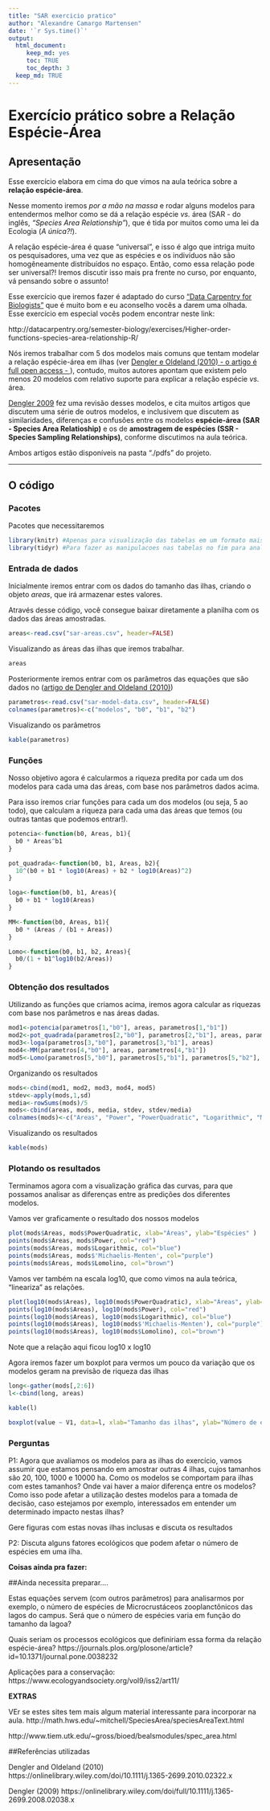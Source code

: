 ```yaml
---
title: "SAR exercicio pratico"
author: "Alexandre Camargo Martensen"
date: '`r Sys.time()`'
output: 
  html_document:
     keep_md: yes
     toc: TRUE
     toc_depth: 3
  keep_md: TRUE
---
```


# Exercício prático sobre a **Relação Espécie-Área**

## Apresentação

Esse exercício elabora em cima do que vimos na aula teórica sobre a **relação espécie-área**. 

Nesse momento iremos *por a mão na massa* e rodar alguns modelos para entendermos melhor como se dá a relação espécie *vs.* área (SAR - do inglês, *"Species Area Relationship"*), que é tida por muitos como uma lei da Ecologia (*A única?!*).

A relação espécie-área é quase "universal", e isso é algo que intriga muito os pesquisadores, uma vez que as espécies e os indivíduos não são homogêneamente distribuídos no espaço. Então, como essa relação pode ser universal?! Iremos discutir isso mais pra frente no curso, por enquanto, vá pensando sobre o assunto!

Esse exercício que iremos fazer é adaptado do curso <a href="http://datacarpentry.org/semester-biology/">"Data Carpentry for Biologists"</a> que é muito bom e eu aconselho vocês a darem uma olhada. Esse exercício em especial vocês podem encontrar neste link:

http://datacarpentry.org/semester-biology/exercises/Higher-order-functions-species-area-relationship-R/

Nós iremos trabalhar com 5 dos modelos mais comuns que tentam modelar a relação espécie-área em ilhas (ver <a href="https://onlinelibrary.wiley.com/doi/10.1111/j.1365-2699.2010.02322.x">Dengler e Oldeland (2010) - o artigo é full open access - </a>), contudo, muitos autores apontam que existem pelo menos 20 modelos com relativo suporte para explicar a relação espécie *vs.* área. 

<a href="https://onlinelibrary.wiley.com/doi/full/10.1111/j.1365-2699.2008.02038.x">Dengler 2009</a> fez uma revisão desses modelos, e cita muitos artigos que discutem uma série de outros modelos, e inclusivem que discutem as similaridades, diferenças e confusões entre os modelos **espécie-área (SAR - Species Area Relatioship)** e os de **amostragem de espécies (SSR - Species Sampling Relationships)**, conforme discutimos na aula teórica.

Ambos artigos estão disponíveis na pasta "./pdfs" do projeto.

_______

## O código 

### Pacotes

Pacotes que necessitaremos
```r
library(knitr) #Apenas para visualização das tabelas em um formato mais amigável
library(tidyr) #Para fazer as manipulacoes nas tabelas no fim para analise
```

### Entrada de dados

Inicialmente iremos entrar com os dados do tamanho das ilhas, criando o objeto *areas*, que irá armazenar estes valores.

Através desse código, você consegue baixar diretamente a planilha com os dados das áreas amostradas.
```r
areas<-read.csv("sar-areas.csv", header=FALSE)
```

Visualizando as áreas das ilhas que iremos trabalhar.
```r
areas
```

Posteriormente iremos entrar com os parâmetros das equações que são dados no (<a href="https://onlinelibrary.wiley.com/doi/10.1111/j.1365-2699.2010.02322.x">artigo de Dengler and Oldeland (2010)</a>)
```r
parametros<-read.csv("sar-model-data.csv", header=FALSE)
colnames(parametros)<-c("modelos", "b0", "b1", "b2")
```

Visualizando os parâmetros
```r
kable(parametros)
```

### Funções

Nosso objetivo agora é calcularmos a riqueza predita por cada um dos modelos para cada uma das áreas, com base nos parâmetros dados acima. 

Para isso iremos criar funções para cada um dos modelos (ou seja, 5 ao todo), que calculam a riqueza para cada uma das áreas que temos (ou outras tantas que podemos entrar!). 
```r
potencia<-function(b0, Areas, b1){
  b0 * Areas^b1
}

pot_quadrada<-function(b0, b1, Areas, b2){
  10^(b0 + b1 * log10(Areas) + b2 * log10(Areas)^2)
}

loga<-function(b0, b1, Areas){
  b0 + b1 * log10(Areas)
}

MM<-function(b0, Areas, b1){
  b0 * (Areas / (b1 + Areas))
}

Lomo<-function(b0, b1, b2, Areas){
  b0/(1 + b1^log10(b2/Areas))
}
```

### Obtenção dos resultados

Utilizando as funções que criamos acima, iremos agora calcular as riquezas com base nos parâmetros e nas áreas dadas.
```r
mod1<-potencia(parametros[1,"b0"], areas, parametros[1,"b1"])
mod2<-pot_quadrada(parametros[2,"b0"], parametros[2,"b1"], areas, parametros[2,"b2"])
mod3<-loga(parametros[3,"b0"], parametros[3,"b1"], areas)
mod4<-MM(parametros[4,"b0"], areas, parametros[4,"b1"])
mod5<-Lomo(parametros[5,"b0"], parametros[5,"b1"], parametros[5,"b2"], areas)
```

Organizando os resultados
```r
mods<-cbind(mod1, mod2, mod3, mod4, mod5)
stdev<-apply(mods,1,sd)
media<-rowSums(mods)/5
mods<-cbind(areas, mods, media, stdev, stdev/media)
colnames(mods)<-c("Areas", "Power", "PowerQuadratic", "Logarithmic", "Michaelis-Menten", "Lomolino", "Medias", "Desvio Padrao", "CV")
```

Visualizando os resultados
```r
kable(mods)
```

### Plotando os resultados

Terminamos agora com a visualização gráfica das curvas, para que possamos analisar as diferenças entre as predições dos diferentes modelos.

Vamos ver graficamente o resultado dos nossos modelos
```r
plot(mods$Areas, mods$PowerQuadratic, xlab="Áreas", ylab="Espécies" )
points(mods$Areas, mods$Power, col="red")
points(mods$Areas, mods$Logarithmic, col="blue")
points(mods$Areas, mods$'Michaelis-Menten', col="purple")
points(mods$Areas, mods$Lomolino, col="brown")
```

Vamos ver também na escala log10, que como vimos na aula teórica, "lineariza" as relações.
```r
plot(log10(mods$Areas), log10(mods$PowerQuadratic), xlab="Áreas", ylab="Espécies" )
points(log10(mods$Areas), log10(mods$Power), col="red")
points(log10(mods$Areas), log10(mods$Logarithmic), col="blue")
points(log10(mods$Areas), log10(mods$'Michaelis-Menten'), col="purple")
points(log10(mods$Areas), log10(mods$Lomolino), col="brown")
```


Note que a relação aqui ficou log10 x log10

Agora iremos fazer um boxplot para vermos um pouco da variação que os modelos geram na previsão de riqueza das ilhas
```r
long<-gather(mods[,2:6])
l<-cbind(long, areas)
```

```r
kable(l)
```


```r
boxplot(value ~ V1, data=l, xlab="Tamanho das ilhas", ylab="Número de espécies")
```


### Perguntas

P1: Agora que avaliamos os modelos para as ilhas do exercício, vamos assumir que estamos pensando em amostrar outras 4 ilhas, cujos tamanhos são  20, 100, 1000 e 10000 ha. Como os modelos se comportam para ilhas com estes tamanhos? Onde vai haver a maior diferença entre os modelos? Como isso pode afetar a utilização destes modelos para a tomada de decisão, caso estejamos por exemplo, interessados em entender um determinado impacto nestas ilhas?

Gere figuras com estas novas ilhas inclusas e discuta os resultados

P2: Discuta alguns fatores ecológicos que podem afetar o número de espécies em uma ilha.

**Coisas ainda pra fazer:** 

##Ainda necessita preparar....

Estas equações servem (com outros parâmetros) para analisarmos por exemplo, o número de espécies de Microcrustáceos zooplanctônicos das lagos do campus. Será que o número de espécies varia em função do tamanho da lagoa? 

Quais seriam os processos ecológicos que definiriam essa forma da relação espécie-área?
https://journals.plos.org/plosone/article?id=10.1371/journal.pone.0038232

Aplicações para a conservação:
https://www.ecologyandsociety.org/vol9/iss2/art11/


**EXTRAS**

VEr se estes sites tem mais algum material interessante para incorporar na aula.
http://math.hws.edu/~mitchell/SpeciesArea/speciesAreaText.html

http://www.tiem.utk.edu/~gross/bioed/bealsmodules/spec_area.html



##Referências utilizadas

Dengler and Oldeland (2010) https://onlinelibrary.wiley.com/doi/10.1111/j.1365-2699.2010.02322.x

Dengler (2009) https://onlinelibrary.wiley.com/doi/full/10.1111/j.1365-2699.2008.02038.x


